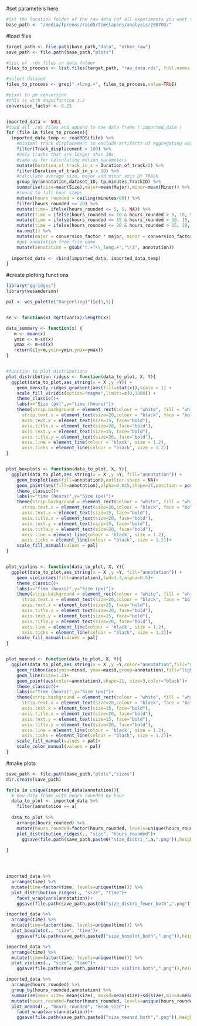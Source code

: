 #set parameters here
```r

#Set the location folder of the raw data (of all experiments you want to plot)
base_path <- "/media/fpreuss/raid5/timelapses/analysis/200703/"

```

#load files
```r

target_path <- file.path(base_path,"data", "other_raw")
save_path <- file.path(base_path,"plots")

#list of .rds files in data folder
files_to_process <- list.files(target_path, "raw_data.rds", full.names = TRUE, ignore.case = TRUE)

#select dataset
files_to_process <- grep(".+long.+", files_to_process,value=TRUE)

#pixel to µm conversion
#this is with magnifaction 3.2
conversion_factor <- 6.25


imported_data <- NULL
#load all .rds files and append to one data frame ('imported_data')
for (file in files_to_process){
  imported_data_temp <- readRDS(file) %>%
    #minimal track displacement to exclude artifacts of aggregating worms happening after ca. 16h
    filter(Track_displacement > 100) %>%
    #only tracks that are longer than 10s
    #same as for calculating motion parameters
    mutate(Duration_of_track_in_s = Duration_of_track/2) %>%
    filter(Duration_of_track_in_s > 10) %>%
    #calculate average size, major and minor axis BY TRACK
    group_by(annotation,dataset_ID, tp,minutes,TrackID) %>%
    summarise(size=mean(Size),major=mean(Major),minor=mean(Minor)) %>%
    #round to full hour steps
    mutate(hours_rounded = ceiling(minutes/60)) %>%
    filter(hours_rounded <= 20) %>%
    mutate(time= ifelse(hours_rounded <= 5, 5, NA)) %>%
    mutate(time = ifelse(hours_rounded <= 10 & hours_rounded > 5, 10, time)) %>%
    mutate(time = ifelse(hours_rounded <= 15 & hours_rounded > 10, 15, time)) %>%
    mutate(time = ifelse(hours_rounded <= 20 & hours_rounded > 15, 20, time)) %>%
    na.omit() %>%
    mutate(major = conversion_factor * major, minor = conversion_factor * minor) %>%
    #get annotation from file name
    mutate(annotation = gsub("(.+)\\_long.+","\\1", annotation))
  
  imported_data <- rbind(imported_data, imported_data_temp)  
}

```

#create plotting functions
```r
library("ggridges")
library(wesanderson)

pal <- wes_palette("Darjeeling1")[c(1,5)]


se <- function(x) sqrt(var(x)/length(x))

data_summary <- function(x) {
   m <- mean(x)
   ymin <- m-sd(x)
   ymax <- m+sd(x)
   return(c(y=m,ymin=ymin,ymax=ymax))
}


#function to plot distributions
plot_distribution_ridges <- function(data_to_plot, X, Y){ 
  ggplot(data_to_plot,aes_string(x = X ,y =Y)) +
    geom_density_ridges_gradient(aes(fill=stat(x)),scale = 1) +
    scale_fill_viridis(option="magma",limits=c(0,1000)) +
    theme_classic()+
    labs(x="Size (px)",y="time (hours)")+
    theme(strip.background = element_rect(colour = "white", fill = "white"),
      strip.text.x = element_text(size=20,colour = "black", face = "bold"),
      axis.text.x = element_text(size=15, face="bold"),
      axis.title.x = element_text(size=20, face="bold"),
      axis.text.y = element_text(size=15, face="bold"),
      axis.title.y = element_text(size=20, face="bold"),
      axis.line = element_line(colour = 'black', size = 1.2),
      axis.ticks = element_line(colour = "black", size = 1.2))
}


plot_boxplots <- function(data_to_plot, X, Y){ 
  ggplot(data_to_plot,aes_string(x = X ,y =Y, fill="annotation")) +
    geom_boxplot(aes(fill=annotation),outlier.shape = NA)+
    geom_point(aes(fill=annotation),alpha=0.025,shape=21,position = position_jitterdodge())+
    theme_classic()+
    labs(x="time (hours)",y="Size (px)")+
    theme(strip.background = element_rect(colour = "white", fill = "white"),
      strip.text.x = element_text(size=20,colour = "black", face = "bold"),
      axis.text.x = element_text(size=15, face="bold"),
      axis.title.x = element_text(size=20, face="bold"),
      axis.text.y = element_text(size=15, face="bold"),
      axis.title.y = element_text(size=20, face="bold"),
      axis.line = element_line(colour = 'black', size = 1.2),
      axis.ticks = element_line(colour = "black", size = 1.2))+
    scale_fill_manual(values = pal)
}


plot_violins <- function(data_to_plot, X, Y){ 
  ggplot(data_to_plot,aes_string(x = X ,y =Y, fill="annotation")) +
    geom_violin(aes(fill=annotation),lwd=1.3,alpha=0.5)+
    theme_classic()+
    labs(x="time (hours)",y="Size (px)")+
    theme(strip.background = element_rect(colour = "white", fill = "white"),
      strip.text.x = element_text(size=20,colour = "black", face = "bold"),
      axis.text.x = element_text(size=15, face="bold"),
      axis.title.x = element_text(size=20, face="bold"),
      axis.text.y = element_text(size=15, face="bold"),
      axis.title.y = element_text(size=20, face="bold"),
      axis.line = element_line(colour = 'black', size = 1.2),
      axis.ticks = element_line(colour = "black", size = 1.2))+
    scale_fill_manual(values = pal)
}


plot_meansd <- function(data_to_plot, X, Y){
  ggplot(data_to_plot,aes_string(x = X ,y =Y,color="annotation",fill="annotation",group="annotation")) +
    geom_ribbon(aes(ymin=minsd, ymax=maxsd,group=annotation),fill="lightgray", color="lightgray", alpha=.5)+
    geom_line(size=1.2)+
    geom_point(aes(color=annotation),shape=21, size=3,color="black")+
    theme_classic()+
    labs(x="time (hours)",y="Size (px)")+
    theme(strip.background = element_rect(colour = "white", fill = "white"),
      strip.text.x = element_text(size=20,colour = "black", face = "bold"),
      axis.text.x = element_text(size=15, face="bold"),
      axis.title.x = element_text(size=20, face="bold"),
      axis.text.y = element_text(size=15, face="bold"),
      axis.title.y = element_text(size=20, face="bold"),
      axis.line = element_line(colour = 'black', size = 1.2),
      axis.ticks = element_line(colour = "black", size = 1.2))+
    scale_fill_manual(values = pal)+
    scale_color_manual(values = pal)
}

```

#make plots
```r
save_path <- file.path(base_path,"plots","sizes")
dir.create(save_path)

for(a in unique(imported_data$annotation)){
  # new data frame with hours rounded by hour
  data_to_plot <- imported_data %>%
    filter(annotation == a)
  
  data_to_plot %>%
    arrange(hours_rounded) %>%
    mutate(hours_rounded=factor(hours_rounded, levels=unique(hours_rounded))) %>%
    plot_distribution_ridges(., "size", "hours_rounded")+
      ggsave(file.path(save_path,paste0("size_distri_",a,".png")),height=7,width=3.5)
  
}




imported_data %>%
  arrange(time) %>%
  mutate(time=factor(time, levels=unique(time))) %>%
  plot_distribution_ridges(., "size", "time")+
    facet_wrap(vars(annotation))+
    ggsave(file.path(save_path,paste0("size_distri_fewer_both",".png")),height=7,width=7)

imported_data %>%
  arrange(time) %>%
  mutate(time=factor(time, levels=unique(time))) %>%
  plot_boxplots(., "size", "time")+
    ggsave(file.path(save_path,paste0("size_boxplot_both",".png")),height=7,width=7)

imported_data %>%
  arrange(time) %>%
  mutate(time=factor(time, levels=unique(time))) %>%
  plot_violins(., "size", "time")+
    ggsave(file.path(save_path,paste0("size_violins_both",".png")),height=7,width=7)

imported_data %>%
  arrange(hours_rounded) %>%
  group_by(hours_rounded,annotation) %>%
  summarise(mean_size= mean(size), maxsd=mean(size)+sd(size),minsd=mean(size)-sd(size)) %>%
  mutate(hours_rounded=factor(hours_rounded, levels=unique(hours_rounded))) %>%
  plot_meansd(., "hours_rounded", "mean_size")+
    facet_wrap(vars(annotation))+
    ggsave(file.path(save_path,paste0("size_meansd_both",".png")),height=7,width=14)

```

